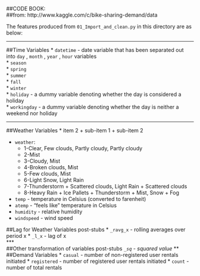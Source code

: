 ##CODE BOOK:  
##from: http://www.kaggle.com/c/bike-sharing-demand/data  

The features produced from `01_Import_and_clean.py` in this directory are as below:
  
***
##Time Variables
* `datetime` - date variable that has been separated out into `day` , `month` , `year` , `hour` variables  
* `season`  
* `spring`  
* `summer`  
* `fall`  
* `winter`  
* `holiday` - a dummy variable denoting whether the day is considered a holiday  
* `workingday` - a dummy variable denoting whether the day is neither a weekend nor holiday  
  
  
***
##Weather Variables
* item 2
     + sub-item 1
     + sub-item 2

* `weather`:
     + 1-Clear, Few clouds, Partly cloudy, Partly cloudy  
     + 2-Mist  
     + 3-Cloudy, Mist  
     + 4-Broken clouds, Mist  
     + 5-Few clouds, Mist  
     + 6-Light Snow, Light Rain  
     + 7-Thunderstorm + Scattered clouds, Light Rain + Scattered clouds  
     + 8-Heavy Rain + Ice Pallets + Thunderstorm + Mist, Snow + Fog    
     
* `temp` - temperature in Celsius (converted to farenheit)  
* `atemp` - "feels like" temperature in Celsius  
* `humidity` - relative humidity  
* `windspeed` - wind speed  

##Lag for Weather Variables post-stubs
* `_ravg_x` - rolling averages over period x 
* `_l_x` - lag of x  
***  
##Other transformation of variables post-stubs
*`_sq` - squared value 
***  
##Demand Variables
* `casual` - number of non-registered user rentals initiated
* `registered` - number of registered user rentals initiated
* `count` - number of total rentals
